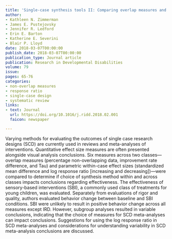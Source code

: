 ```yaml
---
title: 'Single-case synthesis tools II: Comparing overlap measures and parametric effect sizes for synthesizing antecedent sensory-based interventions'
author:
- Kathleen N. Zimmerman
- James E. Pustejovsky
- Jennifer R. Ledford
- Erin E. Barton
- Katherine E. Severini
- Blair P. Lloyd
date: 2018-03-07T00:00:00
publish_date: 2018-03-07T00:00:00
publication_type: Journal article
publication: Research in Developmental Disabilities
volume: 79
issue: 
pages: 65-76
categories:
- non-overlap measures
- response ratio
- single-case design
- systematic review
links:
- text: Journal
  url: https://doi.org/10.1016/j.ridd.2018.02.001
  faicon: newspaper

---
```



Varying methods for evaluating the outcomes of single case research designs (SCD) are currently used in reviews and meta-analyses of interventions. Quantitative effect size measures are often presented alongside visual analysis conclusions. Six measures across two classes—overlap measures (percentage non-overlapping data, improvement rate difference, and Tau) and parametric within-case effect sizes (standardized mean difference and log response ratio [increasing and decreasing])—were compared to determine if choice of synthesis method within and across classes impacts conclusions regarding effectiveness. The effectiveness of sensory-based interventions (SBI), a commonly used class of treatments for young children, was evaluated. Separately from evaluations of rigor and quality, authors evaluated behavior change between baseline and SBI conditions. SBI were unlikely to result in positive behavior change across all measures except IRD. However, subgroup analyses resulted in variable conclusions, indicating that the choice of measures for SCD meta-analyses can impact conclusions. Suggestions for using the log response ratio in SCD meta-analyses and considerations for understanding variability in SCD meta-analysis conclusions are discussed.

